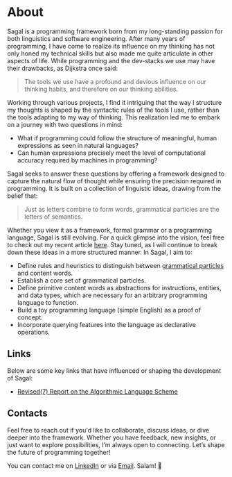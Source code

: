 # About
Sagal is a programming framework born from my long-standing passion for both linguistics and software engineering.
After many years of programming, I have come to realize its influence on my thinking has not only honed my technical skills but also made me quite articulate in other aspects of life.
While programming and the dev-stacks we use may have their drawbacks, as Dijkstra once said:
> The tools we use have a profound and devious influence on our thinking habits, and therefore on our thinking abilities.

Working through various projects, I find it intriguing that the way I structure my thoughts is shaped by the syntactic rules of the tools I use, rather than the tools adapting to my way of thinking.
This realization led me to embark on a journey with two questions in mind:
- What if programming could follow the structure of meaningful, human expressions as seen in natural languages?
- Can human expressions precisely meet the level of computational accuracy required by machines in programming? 

Sagal seeks to answer these questions by offering a framework designed to capture the natural flow of thought while ensuring the precision required in programming.
It is built on a collection of linguistic ideas, drawing from the belief that:
> Just as letters combine to form words, grammatical particles are the letters of semantics.

Whether you view it as a framework, formal grammar or a programming language, Sagal is still evolving. 
For a quick glimpse into the vision, feel free to check out my recent article [here](https://open.substack.com/pub/amoallim/p/the-grammar-of-code-a-framework-inspired?r=16dgo0&utm_campaign=post&utm_medium=web).
Stay tuned, as I will continue to break down these ideas in a more structured manner.
In Sagal, I aim to:
- Define rules and heuristics to distinguish between [grammatical particles](https://en.wikipedia.org/wiki/Grammatical_particle) and content words.
- Establish a core set of grammatical particles.
- Define primitive content words as abstractions for instructions, entities, and data types, which are necessary for an arbitrary programming language to function.
- Build a toy programming language (simple English) as a proof of concept.
- Incorporate querying features into the language as declarative operations.


## Links
Below are some key links that have influenced or shaping the development of Sagal:
- [Revised(7) Report on the Algorithmic Language Scheme](https://small.r7rs.org/attachment/r7rs.pdf)


## Contacts
Feel free to reach out if you'd like to collaborate, discuss ideas, or dive deeper into the framework. 
Whether you have feedback, new insights, or just want to explore possibilities, I’m always open to connecting. 
Let’s shape the future of programming together!

You can contact me on [LinkedIn](https://linkedin.com/in/amoallim) or via [Email](mailto:amoallim15@gmail.com). Salam! 👋